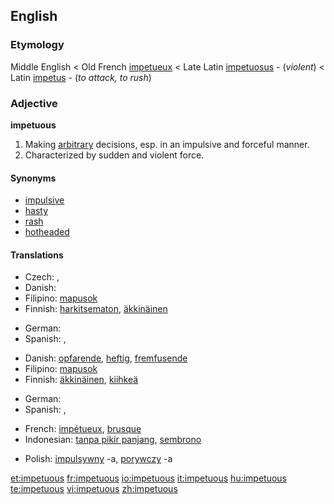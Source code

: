 ==English==

===Etymology===
Middle English < Old French [[impetueux]] < Late Latin [[impetuosus]] - (''violent'') < Latin [[impetus]] - (''to attack, to rush'')

===Adjective===
'''impetuous'''

# Making [[arbitrary]] decisions, esp. in an impulsive and forceful manner.
# Characterized by sudden and violent force.

====Synonyms====
* [[impulsive]]
* [[hasty]]
* [[rash]]
* [[hotheaded]]

====Translations====
{{trans-top|describing one who makes arbitrary decisions}}
* Czech: {{t-|cs|unáhlený|m}}, {{t-|cs|zbrklý|m}}
* Danish: {{t-|da|impulsiv}}
* Filipino: [[mapusok]]
* Finnish: [[harkitsematon]], [[äkkinäinen]]
{{trans-mid}}
* German: {{t-|de|ungestüm}}
* Spanish: {{t-|es|impulsivo|m}}, {{t-|es|impulsiva|f}}
{{trans-bottom}}

{{trans-top|characterized by sudden and violent force}}
* Danish: [[opfarende]], [[heftig]], [[fremfusende]]
* Filipino: [[mapusok]]
* Finnish: [[äkkinäinen]], [[kiihkeä]]
{{trans-mid}}
* German: {{t-|de|ungestüm}}
* Spanish: {{t-|es|impetuoso|m}}, {{t-|es|impetuosa|f}}
{{trans-bottom}}

{{checktrans-top}}
* French: [[impétueux]], [[brusque]]
* Indonesian: [[tanpa pikir panjang]], [[sembrono]]
{{checktrans-mid}}
* Polish: [[impulsywny]] -a, [[porywczy]] -a
{{checktrans-bottom}}

[[et:impetuous]]
[[fr:impetuous]]
[[io:impetuous]]
[[it:impetuous]]
[[hu:impetuous]]
[[te:impetuous]]
[[vi:impetuous]]
[[zh:impetuous]]